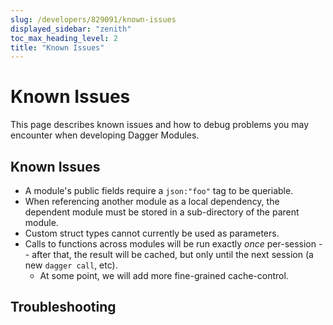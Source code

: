 ```yaml
---
slug: /developers/829091/known-issues
displayed_sidebar: "zenith"
toc_max_heading_level: 2
title: "Known Issues"
---
```



# Known Issues

<PartialExperimentalDocs />

This page describes known issues and how to debug problems you may encounter when developing Dagger Modules.

## Known Issues

- A module's public fields require a `json:"foo"` tag to be queriable.
- When referencing another module as a local dependency, the dependent module
  must be stored in a sub-directory of the parent module.
- Custom struct types cannot currently be used as parameters.
- Calls to functions across modules will be run exactly _once_ per-session --
  after that, the result will be cached, but only until the next session (a new
  `dagger call`, etc).
  - At some point, we will add more fine-grained cache-control.

## Troubleshooting

<PartialDeveloperTroubleshooting />
